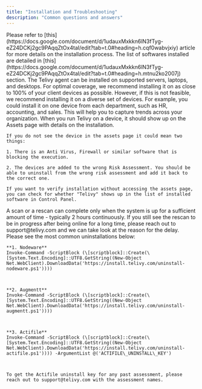 ```yaml
---
title: "Installation and Troubleshooting"
description: "Common questions and answers"
---
```


<AccordionGroup>
  <Accordion title="How Do I Start The Installation Process For A Risk Assessment?">
    Please refer to [this](https://docs.google.com/document/d/1udauxMxkkn6lN3fTyg-eZ24DCKj2gc9PAqqZtOx4taI/edit?tab=t.0#heading=h.cqf0wabvjxiy) article for more details on the installation process.
  </Accordion>

  <Accordion title="What Software(s) Do You Install For The Risk Assessment?">
    The list of softwares installed are detailed in [this](https://docs.google.com/document/d/1udauxMxkkn6lN3fTyg-eZ24DCKj2gc9PAqqZtOx4taI/edit?tab=t.0#heading=h.mtnu2ko2007j) section.
  </Accordion>

  <Accordion title="On What Devices Should I Install Telivy?">
    The Telivy agent can be installed on supported servers, laptops, and desktops. For optimal coverage, we recommend installing it on as close to 100% of your client devices as possible. However, if this is not feasible, we recommend installing it on a diverse set of devices. For example, you could install it on one device from each department, such as HR, accounting, and sales. This will help you to capture trends across your organization.
  </Accordion>

  <Accordion title="How Do I Verify That Telivy Has Successfully Run On A Device?">
    When you run Telivy on a device, it should show up on the Assets page with details on the installation.

    If you do not see the device in the assets page it could mean two things:

    1. There is an Anti Virus, Firewall or similar software that is blocking the execution.

    2. The devices are added to the wrong Risk Assessment. You should be able to uninstall from the wrong risk assessment and add it back to the correct one.

    If you want to verify installation without accessing the assets page, you can check for whether "Telivy" shows up in the list of installed software in Control Panel.
  </Accordion>

  <Accordion title="Why Is My Asset Scan/Rescan Taking A Long Time?">
    A scan or a rescan can complete only when the system is up for a sufficient amount of time - typically 2 hours continuously. If you still see the rescan to be in progress after being online for a long time, please reach out to support@telivy.com and we can take look at the reason for the delay.
  </Accordion>

  <Accordion title="With Telivy's Latest Agent Incorporating Everything In House, How Do I Uninstall Older, Third Party Installations?">
    Please see the most common uninstallations below:



    **1. Nodeware**
    Invoke-Command -ScriptBlock (\[scriptblock]::Create(\[System.Text.Encoding]::UTF8.GetString((New-Object Net.WebClient).DownloadData('https://install.telivy.com/uninstall-nodeware.ps1'))))



    **2. Augmentt**
    Invoke-Command -ScriptBlock (\[scriptblock]::Create(\[System.Text.Encoding]::UTF8.GetString((New-Object Net.WebClient).DownloadData('https://install.telivy.com/uninstall-augmentt.ps1'))))



    **3. Actifile**
    Invoke-Command -ScriptBlock (\[scriptblock]::Create(\[System.Text.Encoding]::UTF8.GetString((New-Object Net.WebClient).DownloadData('https://install.telivy.com/uninstall-actifile.ps1')))) -ArgumentList @('ACTIFILE\_UNINSTALL\_KEY')



    To get the Actifile uninstall key for any past assessment, please reach out to support@telivy.com with the assessment names.
  </Accordion>
</AccordionGroup>